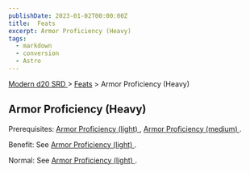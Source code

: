 ```yaml
---
publishDate: 2023-01-02T00:00:00Z
title:  Feats
excerpt: Armor Proficiency (Heavy)
tags:
  - markdown
  - conversion
  - Astro
---
```


[ Modern d20 SRD ](/#modernD20) > [ Feats](modern-d20-srd-feats-index) > Armor Proficiency (Heavy)

##  Armor Proficiency (Heavy)

Prerequisites: [ Armor Proficiency (light) ](modern-d20-srd-feats-armor-proficiency-light) , [ Armor Proficiency (medium) ](modern-d20-srd-feats-armor-proficiency-medium) .

Benefit: See [ Armor Proficiency (light) ](modern-d20-srd-feats-armor-proficiency-light) .

Normal: See [ Armor Proficiency (light) ](modern-d20-srd-feats-armor-proficiency-light) .

